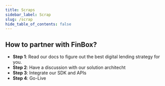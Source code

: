 ```yaml
---
title: Scraps
sidebar_label: Scrap
slug: /scrap
hide_table_of_contents: false
---
```




## How to partner with FinBox?

 - **Step 1**: Read our docs to figure out the best digital lending strategy for you.  
 - **Step 2**: Have a discussion with our solution architecht
 - **Step 3**: Integrate our SDK and APIs 
 - **Step 4**: Go-Live